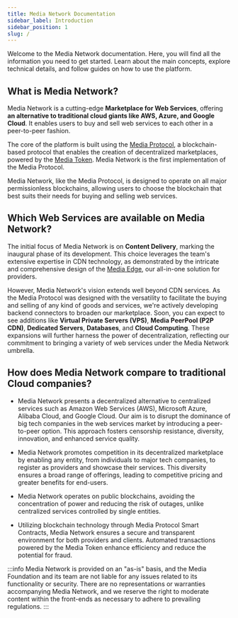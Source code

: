 ```yaml
---
title: Media Network Documentation
sidebar_label: Introduction
sidebar_position: 1
slug: /
---
```





Welcome to the Media Network documentation. Here, you will find all the information you need to get started. Learn about the main concepts, explore technical details, and follow guides on how to use the platform.

## What is Media Network?

Media Network is a cutting-edge **Marketplace for Web Services**, offering **an alternative to traditional cloud giants like AWS, Azure, and Google Cloud**. It enables users to buy and sell web services to each other in a peer-to-peer fashion.

The core of the platform is built using the [Media Protocol](https://www.mediaprotocol.net), a blockchain-based protocol that enables the creation of decentralized marketplaces, powered by the [Media Token](https://www.mediaprotocol.net/media-token). Media Network is the first implementation of the Media Protocol.

Media Network, like the Media Protocol, is designed to operate on all major permissionless blockchains, allowing users to choose the blockchain that best suits their needs for buying and selling web services.

## Which Web Services are available on Media Network?

The initial focus of Media Network is on **Content Delivery**, marking the inaugural phase of its development. This choice leverages the team's extensive expertise in CDN technology, as demonstrated by the intricate and comprehensive design of the [Media Edge](/for-providers/cdn/media-edge), our all-in-one solution for providers. 

However, Media Network's vision extends well beyond CDN services. As the Media Protocol was designed with the versatility to facilitate the buying and selling of any kind of goods and services, we're actively developing backend connectors to broaden our marketplace. Soon, you can expect to see additions like **Virtual Private Servers (VPS)**, **Media PeerPool (P2P CDN)**, **Dedicated Servers**, **Databases**, and **Cloud Computing**. These expansions will further harness the power of decentralization, reflecting our commitment to bringing a variety of web services under the Media Network umbrella.


## How does Media Network compare to traditional Cloud companies?

- Media Network presents a decentralized alternative to centralized services such as Amazon Web Services (AWS), Microsoft Azure, Alibaba Cloud, and Google Cloud. Our aim is to disrupt the dominance of big tech companies in the web services market by introducing a peer-to-peer option. This approach fosters censorship resistance, diversity, innovation, and enhanced service quality.

- Media Network promotes competition in its decentralized marketplace by enabling any entity, from individuals to major tech companies, to register as providers and showcase their services. This diversity ensures a broad range of offerings, leading to competitive pricing and greater benefits for end-users.

- Media Network operates on public blockchains, avoiding the concentration of power and reducing the risk of outages, unlike centralized services controlled by single entities.

- Utilizing blockchain technology through Media Protocol Smart Contracts, Media Network ensures a secure and transparent environment for both providers and clients. Automated transactions powered by the Media Token enhance efficiency and reduce the potential for fraud.


:::info
Media Network is provided on an "as-is" basis, and the Media Foundation and its team are not liable for any issues related to its functionality or security. There are no representations or warranties accompanying Media Network, and we reserve the right to moderate content within the front-ends as necessary to adhere to prevailing regulations.
:::